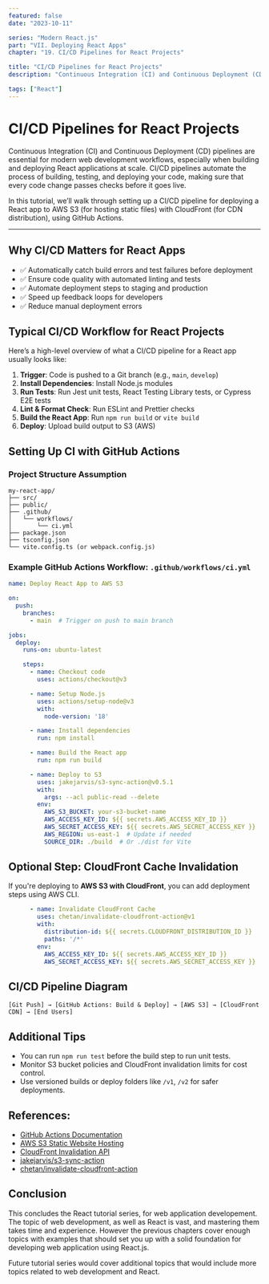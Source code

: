 ```yaml
---
featured: false
date: "2023-10-11"

series: "Modern React.js"
part: "VII. Deploying React Apps"
chapter: "19. CI/CD Pipelines for React Projects"

title: "CI/CD Pipelines for React Projects"
description: "Continuous Integration (CI) and Continuous Deployment (CD) pipelines are essential for modern web development workflows. In this article, we’ll explore how to set up CI/CD pipelines for React projects, with practical examples."

tags: ["React"]
---
```


# CI/CD Pipelines for React Projects

Continuous Integration (CI) and Continuous Deployment (CD) pipelines are essential for modern web development workflows, especially when building and deploying React applications at scale. CI/CD pipelines automate the process of building, testing, and deploying your code, making sure that every code change passes checks before it goes live.

In this tutorial, we’ll walk through setting up a CI/CD pipeline for deploying a React app to AWS S3 (for hosting static files) with CloudFront (for CDN distribution), using GitHub Actions.

---

## Why CI/CD Matters for React Apps

* ✅ Automatically catch build errors and test failures before deployment
* ✅ Ensure code quality with automated linting and tests
* ✅ Automate deployment steps to staging and production
* ✅ Speed up feedback loops for developers
* ✅ Reduce manual deployment errors

## Typical CI/CD Workflow for React Projects

Here’s a high-level overview of what a CI/CD pipeline for a React app usually looks like:

1. **Trigger**: Code is pushed to a Git branch (e.g., `main`, `develop`)
2. **Install Dependencies**: Install Node.js modules
3. **Run Tests**: Run Jest unit tests, React Testing Library tests, or Cypress E2E tests
4. **Lint & Format Check**: Run ESLint and Prettier checks
5. **Build the React App**: Run `npm run build` or `vite build`
6. **Deploy**: Upload build output to S3 (AWS)

## Setting Up CI with GitHub Actions

### Project Structure Assumption

```plaintext
my-react-app/
├── src/
├── public/
├── .github/
│   └── workflows/
│       └── ci.yml
├── package.json
├── tsconfig.json
└── vite.config.ts (or webpack.config.js)
```

### Example GitHub Actions Workflow: `.github/workflows/ci.yml`

```yaml
name: Deploy React App to AWS S3

on:
  push:
    branches:
      - main  # Trigger on push to main branch

jobs:
  deploy:
    runs-on: ubuntu-latest

    steps:
      - name: Checkout code
        uses: actions/checkout@v3

      - name: Setup Node.js
        uses: actions/setup-node@v3
        with:
          node-version: '18'

      - name: Install dependencies
        run: npm install

      - name: Build the React app
        run: npm run build

      - name: Deploy to S3
        uses: jakejarvis/s3-sync-action@v0.5.1
        with:
          args: --acl public-read --delete
        env:
          AWS_S3_BUCKET: your-s3-bucket-name
          AWS_ACCESS_KEY_ID: ${{ secrets.AWS_ACCESS_KEY_ID }}
          AWS_SECRET_ACCESS_KEY: ${{ secrets.AWS_SECRET_ACCESS_KEY }}
          AWS_REGION: us-east-1  # Update if needed
          SOURCE_DIR: ./build  # Or ./dist for Vite
```

## Optional Step: CloudFront Cache Invalidation

If you're deploying to **AWS S3 with CloudFront**, you can add deployment steps using AWS CLI.

```yaml
      - name: Invalidate CloudFront Cache
        uses: chetan/invalidate-cloudfront-action@v1
        with:
          distribution-id: ${{ secrets.CLOUDFRONT_DISTRIBUTION_ID }}
          paths: '/*'
        env:
          AWS_ACCESS_KEY_ID: ${{ secrets.AWS_ACCESS_KEY_ID }}
          AWS_SECRET_ACCESS_KEY: ${{ secrets.AWS_SECRET_ACCESS_KEY }}
```

## CI/CD Pipeline Diagram

```plaintext
[Git Push] → [GitHub Actions: Build & Deploy] → [AWS S3] → [CloudFront CDN] → [End Users]
```

## Additional Tips

* You can run `npm run test` before the build step to run unit tests.
* Monitor S3 bucket policies and CloudFront invalidation limits for cost control.
* Use versioned builds or deploy folders like `/v1`, `/v2` for safer deployments.

## References:

* [GitHub Actions Documentation](https://docs.github.com/en/actions)
* [AWS S3 Static Website Hosting](https://docs.aws.amazon.com/AmazonS3/latest/userguide/WebsiteHosting.html)
* [CloudFront Invalidation API](https://docs.aws.amazon.com/AmazonCloudFront/latest/DeveloperGuide/Invalidation.html)
* [jakejarvis/s3-sync-action](https://github.com/jakejarvis/s3-sync-action)
* [chetan/invalidate-cloudfront-action](https://github.com/chetan/invalidate-cloudfront-action)

## Conclusion

This concludes the React tutorial series, for web application developement. The topic of web development, as well as React is vast, and mastering them takes time and experience. However the previous chapters cover enough topics with examples that should set you up with a solid foundation for developing web application using React.js.

Future tutorial series would cover additional topics that would include more topics related to web development and React.